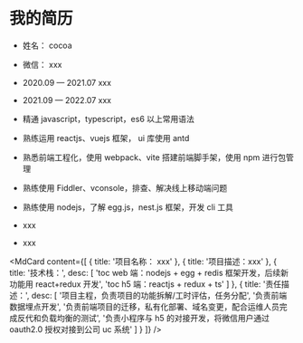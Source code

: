 # 我的简历

<MdTitle text="基本信息" />

- 姓名： cocoa

- 微信： xxx

<MdTitle text="教育经历" />

- 2020.09 — 2021.07 xxx

- 2021.09 — 2022.07 xxx

<MdTitle text="个人优势" />

- 精通 javascript，typescript，es6 以上常用语法

- 熟练运用 reactjs、vuejs 框架， ui 库使用 antd

- 熟悉前端工程化，使用 webpack、vite 搭建前端脚手架，使用 npm 进行包管理

- 熟练使用 Fiddler、vconsole，排查、解决线上移动端问题

- 熟练使用 nodejs，了解 egg.js，nest.js 框架，开发 cli 工具

<MdTitle text="工作经历" />

- xxx

- xxx

<MdTitle text="项目经验" />

<MdCard
  content={[
    {
      title: '项目名称： xxx'
    },
    {
      title: '项目描述：xxx'
    },
    {
      title: '技术栈：',
      desc: [
        'toc web 端：nodejs + egg + redis 框架开发，后续新功能用 react+redux 开发',
        'toc h5 端：reactjs + redux + ts'
      ]
    },
    {
      title: '责任描述：',
      desc: [
        '项目主程，负责项目的功能拆解/工时评估，任务分配',
        '负责前端数据埋点开发',
        '负责前端项目的迁移，私有化部署、域名变更，配合运维人员完成反代和负载均衡的测试',
        '负责小程序与 h5 的对接开发，将微信用户通过 oauth2.0 授权对接到公司 uc 系统'
      ]
    }
  ]}
/>
